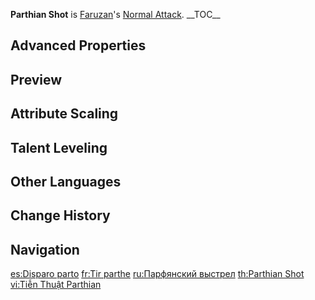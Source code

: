 {{Talent Infobox
|image         = Talent Parthian Shot.png
|character     = Faruzan
|type          = Normal Attack
|info          = '''Normal Attack'''<br />Performs up to 4 consecutive shots with a bow.<br /><br />'''Charged Attack'''<br />Performs a more precise [[Aimed Shot]] with increased DMG.<br />While aiming, mighty winds will accumulate on the arrowhead. A fully charged wind arrow will deal {{Color|Anemo DMG}}.<br /><br />'''Plunging Attack'''<br />Fires off a shower of arrows in mid-air before falling and striking the ground, hitting opponents along the path and dealing [[AoE]] DMG upon impact.
|hit1          = 44.73-94.66%
|hit2          = 42.19-89.28%
|hit3          = 53.16-112.51%
|hit4          = 70.62-149.45%
|aimed         = 43.9-86.7%
|charged       = 124-223.2%
|plunge        = 56.83-120.27%
|plungeLow     = 113.63-240.48%
|plungeHigh    = 141.93-300.37%
|scale_att1    = ATK
}}
'''Parthian Shot''' is [[Faruzan]]'s [[Normal Attack]].
__TOC__
{{Clr}}
==Advanced Properties==
{{Advanced Properties
|title   = Normal Attack 1-Hit
|gu      = —
|icdtag  = none
|poise   = 15.6033
|impulse = 1

|title2   = Normal Attack 2-Hit
|gu2      = —
|icdtag2  = none
|poise2   = 14.7162
|impulse2 = 1

|title3   = Normal Attack 3-Hit
|gu3      = —
|icdtag3  = none
|poise3   = 18.5454
|impulse3 = 1

|title4   = Normal Attack 4-Hit
|gu4      = —
|icdtag4  = none
|poise4   = 24.6351
|impulse4 = 1

|title5   = Aimed Shot
|gu5      = —
|icdtag5  = none
|poise5   = 10
|impulse5 = 2

|title6   = Aimed Shot (Hit Weak Spot)
|gu6      = —
|icdtag6  = none
|poise6   = 30
|impulse6 = 5

|title7   = Fully-Charged Aimed Shot
|gu7      = 1U<br /><small>(w/ [[Dropoff]])</small>
|icdtag7  = none
|poise7   = 20
|impulse7 = 2

|title8   = Fully-Charged Aimed Shot (Hit Weak Spot)
|gu8      = 1U<br /><small>(w/ Dropoff)</small>
|icdtag8  = none
|poise8   = 60
|impulse8 = 5

|title9   = Plunging Attack Collision
|gu9      = —
|icdtag9  = none
|poise9   = 10
|impulse9 = 2

|title10  = Low Plunge
|gu10      = —
|icdtag10  = none
|poise10   = 50
|impulse10 = 2

|title11   = High Plunge
|gu11      = —
|icdtag11  = none
|poise11   = 100
|impulse11 = 3
}}

==Preview==
{{Preview
|file1    = Parthian Shot Normal Preview
|caption1 = Normal Attack

|file2    = Parthian Shot Charged Preview
|caption2 = Charged Attack

|file3    = Parthian Shot Plunge Preview
|caption3 = Plunging Attack
}}

==Attribute Scaling==
{{Talent Scaling
|talentType=Normal Attack
|levels=11
|order=hit1,hit2,hit3,hit4,charged_title,aimed,fully-chargedaimedshot,plunge_title,plunge,plungelow,plungehigh
|titles=1-Hit DMG (%),2-Hit DMG (%),3-Hit DMG (%),4-Hit DMG (%),Charged Attack,Aimed Shot,Fully-Charged Aimed Shot,Plunging Attack,Plunge DMG (%),Low Plunge DMG (%),High Plunge DMG (%)
|hit1_1=44.73
|hit1_2=48.37
|hit1_3=52.01
|hit1_4=57.21
|hit1_5=60.85
|hit1_6=65.01
|hit1_7=70.73
|hit1_8=76.46
|hit1_9=82.18
|hit1_10=88.42
|hit1_11=94.66
|hit2_1=42.19
|hit2_2=45.62
|hit2_3=49.05
|hit2_4=53.96
|hit2_5=57.39
|hit2_6=61.32
|hit2_7=66.71
|hit2_8=72.11
|hit2_9=77.51
|hit2_10=83.39
|hit2_11=89.28
|hit3_1=53.16
|hit3_2=57.49
|hit3_3=61.82
|hit3_4=68
|hit3_5=72.33
|hit3_6=77.27
|hit3_7=84.07
|hit3_8=90.87
|hit3_9=97.67
|hit3_10=105.09
|hit3_11=112.51
|hit4_1=70.62
|hit4_2=76.37
|hit4_3=82.12
|hit4_4=90.33
|hit4_5=96.08
|hit4_6=102.65
|hit4_7=111.68
|hit4_8=120.71
|hit4_9=129.74
|hit4_10=139.6
|hit4_11=149.45
|aimed_1=43.86
|aimed_2=47.43
|aimed_3=51
|aimed_4=56.1
|aimed_5=59.67
|aimed_6=63.75
|aimed_7=69.36
|aimed_8=74.97
|aimed_9=80.58
|aimed_10=86.7
|aimed_11=92.82
|fully-chargedaimedshot_1=124
|fully-chargedaimedshot_2=133.3
|fully-chargedaimedshot_3=142.6
|fully-chargedaimedshot_4=155
|fully-chargedaimedshot_5=164.3
|fully-chargedaimedshot_6=173.6
|fully-chargedaimedshot_7=186
|fully-chargedaimedshot_8=198.4
|fully-chargedaimedshot_9=210.8
|fully-chargedaimedshot_10=223.2
|fully-chargedaimedshot_11=235.6
|plunge_1=56.83
|plunge_2=61.45
|plunge_3=66.08
|plunge_4=72.69
|plunge_5=77.31
|plunge_6=82.6
|plunge_7=89.87
|plunge_8=97.14
|plunge_9=104.41
|plunge_10=112.34
|plunge_11=120.27
|plungelow_1=113.63
|plungelow_2=122.88
|plungelow_3=132.13
|plungelow_4=145.35
|plungelow_5=154.59
|plungelow_6=165.17
|plungelow_7=179.7
|plungelow_8=194.23
|plungelow_9=208.77
|plungelow_10=224.62
|plungelow_11=240.48
|plungehigh_1=141.93
|plungehigh_2=153.49
|plungehigh_3=165.04
|plungehigh_4=181.54
|plungehigh_5=193.1
|plungehigh_6=206.3
|plungehigh_7=224.45
|plungehigh_8=242.61
|plungehigh_9=260.76
|plungehigh_10=280.57
|plungehigh_11=300.37
}}

==Talent Leveling==
{{Talent Upgrade|Faruzan}}

==Other Languages==
{{Other Languages
|en      = Parthian Shot
|zhs     = 迴身箭术
|zhs_rm  = Huíshēn Jiànshù
|zht     = 迴身箭術
|zht_rm  = Huíshēn Jiànshù
|zh_tl   = 
|ja      = 転回弓術
|ja_rm   = Tenkai Kyuujutsu
|ja_tl   = 
|ko      = 회전 궁술
|ko_rm   = Hoejeon Gungsul
|ko_tl   = Spinning Archery
|es      = Disparo parto
|es_tl   = Parthian Shot
|fr      = Tir parthe
|fr_tl   = Parthian Shot
|ru      = Парфянский выстрел
|ru_tl   = Parthian Shot
|th      = Parthian Shot
|vi      = Tiễn Thuật Parthian
|vi_tl   = 
|de      = Drehschütze
|de_tl   = Trick Shooter
|id      = Parthian Shot
|pt      = Disparo com Reviravoltas
|pt_tl   = Shot with Twists
|tr      = Girdap Atışı
|tr_tl   = 
|it      = Dardo partico
|it_tl   = Parthian Dart
}}

==Change History==
{{Change History|3.3}}

==Navigation==
{{Talent Navbox|Faruzan}}

[[es:Disparo parto]]
[[fr:Tir parthe]]
[[ru:Парфянский выстрел]]
[[th:Parthian Shot]]
[[vi:Tiễn Thuật Parthian]]